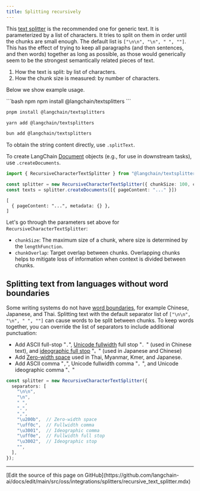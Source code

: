 ```yaml
---
title: Splitting recursively
---
```


This [text splitter](/oss/javascript/integrations/splitters/) is the recommended one for generic text. It is parameterized by a list of characters. It tries to split on them in order until the chunks are small enough. The default list is `["\n\n", "\n", " ", ""]`. This has the effect of trying to keep all paragraphs (and then sentences, and then words) together as long as possible, as those would generically seem to be the strongest semantically related pieces of text.

1. How the text is split: by list of characters.
2. How the chunk size is measured: by number of characters.

Below we show example usage.


<CodeGroup>
```bash npm
npm install @langchain/textsplitters
```

```bash pnpm
pnpm install @langchain/textsplitters
```

```bash yarn
yarn add @langchain/textsplitters
```

```bash bun
bun add @langchain/textsplitters
```
</CodeGroup>




To obtain the string content directly, use `.splitText`.

To create LangChain [Document](https://v03.api.js.langchain.com/classes/_langchain_core.documents.Document.html) objects (e.g., for use in downstream tasks), use `.createDocuments`.

```ts
import { RecursiveCharacterTextSplitter } from "@langchain/textsplitters";

const splitter = new RecursiveCharacterTextSplitter({ chunkSize: 100, chunkOverlap: 0 })
const texts = splitter.createDocuments([{ pageContent: "..." }])
```
```output
[
  { pageContent: "...", metadata: {} },
]
```


Let's go through the parameters set above for `RecursiveCharacterTextSplitter`:



- `chunkSize`: The maximum size of a chunk, where size is determined by the `lengthFunction`.
- `chunkOverlap`: Target overlap between chunks. Overlapping chunks helps to mitigate loss of information when context is divided between chunks.


## Splitting text from languages without word boundaries

Some writing systems do not have [word boundaries](https://en.wikipedia.org/wiki/Category:Writing_systems_without_word_boundaries), for example Chinese, Japanese, and Thai. Splitting text with the default separator list of `["\n\n", "\n", " ", ""]` can cause words to be split between chunks. To keep words together, you can override the list of separators to include additional punctuation:

* Add ASCII full-stop "`.`", [Unicode fullwidth](https://en.wikipedia.org/wiki/Halfwidth_and_Fullwidth_Forms_(Unicode_block)) full stop "`．`" (used in Chinese text), and [ideographic full stop](https://en.wikipedia.org/wiki/CJK_Symbols_and_Punctuation) "`。`" (used in Japanese and Chinese)
* Add [Zero-width space](https://en.wikipedia.org/wiki/Zero-width_space) used in Thai, Myanmar, Kmer, and Japanese.
* Add ASCII comma "`,`", Unicode fullwidth comma "`，`", and Unicode ideographic comma "`、`"


```ts
const splitter = new RecursiveCharacterTextSplitter({
  separators: [
    "\n\n",
    "\n",
    " ",
    ".",
    ",",
    "\u200b",  // Zero-width space
    "\uff0c",  // Fullwidth comma
    "\u3001",  // Ideographic comma
    "\uff0e",  // Fullwidth full stop
    "\u3002",  // Ideographic stop
    "",
  ],
});
```

---

<Callout icon="pen-to-square" iconType="regular">
  [Edit the source of this page on GitHub](https://github.com/langchain-ai/docs/edit/main/src/oss/integrations/splitters/recursive_text_splitter.mdx)
</Callout>
